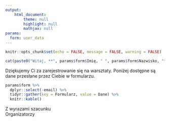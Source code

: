 ```yaml
---
output: 
    html_document:
        theme: null
        highlight: null
        mathjax: null
params:
  form: user_data
---
```


<!-- Powyższe ustawienia html_document są niezbędne w celu przesłania pliku html w body wiadomości (nie może zawierać JavaScript). -->

<!-- Parametry osoby przekazywane są ze skryptu send_mail przez rmarkdown::render(params). W tym wypadku wyraz user_data mógłby być dowolny (ale musi istnieć). -->

<!-- Niestety, przesyłanie grafiki np. z logo koła nie działa. -->

```r
knitr::opts_chunk$set(echo = FALSE, message = FALSE, warning = FALSE)
```

```r
cat(paste0("Witaj, **", params$form$Imię, " ", params$form$Nazwisko, "**!"))
```

Dziękujemy Ci za zarejestrowanie się na warsztaty. Poniżej dostępne są dane przesłane przez Ciebie w formularzu.

```r
params$form %>%
  dplyr::select(-email) %>%
  tidyr::gather(key = Formularz, value = Dane) %>%
  knitr::kable()
```

Z wyrazami szacunku<br>
Organizatorzy